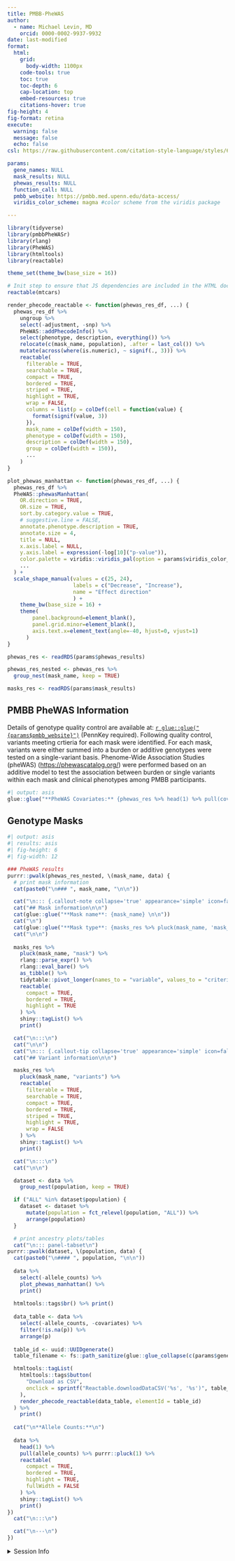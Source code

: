 ```yaml
---
title: PMBB-PheWAS
author: 
  - name: Michael Levin, MD
    orcid: 0000-0002-9937-9932
date: last-modified
format:
  html:
    grid:
      body-width: 1100px
    code-tools: true
    toc: true
    toc-depth: 6
    cap-location: top
    embed-resources: true
    citations-hover: true
fig-height: 4
fig-format: retina
execute:
  warning: false
  message: false
  echo: false
csl: https://raw.githubusercontent.com/citation-style-language/styles/6152ccea8b7d7a472910d36524d1bf3557a83bfc/dependent/nature-genetics.csl

params:
  gene_names: NULL
  mask_results: NULL
  phewas_results: NULL
  function_call: NULL
  pmbb_website: https://pmbb.med.upenn.edu/data-access/
  viridis_color_scheme: magma #color scheme from the viridis package

---
```



```r
library(tidyverse)
library(pmbbPheWASr)
library(rlang)
library(PheWAS)
library(htmltools)
library(reactable)

theme_set(theme_bw(base_size = 16))

```

```r
# Init step to ensure that JS dependencies are included in the HTML doc
reactable(mtcars)
```

```r

render_phecode_reactable <- function(phewas_res_df, ...) {
  phewas_res_df %>%
    ungroup %>%
    select(-adjustment, -snp) %>%
    PheWAS::addPhecodeInfo() %>%
    select(phenotype, description, everything()) %>%
    relocate(c(mask_name, population), .after = last_col()) %>%
    mutate(across(where(is.numeric), ~ signif(., 3))) %>%
    reactable(
      filterable = TRUE,
      searchable = TRUE,
      compact = TRUE, 
      bordered = TRUE, 
      striped = TRUE, 
      highlight = TRUE,
      wrap = FALSE,
      columns = list(p = colDef(cell = function(value) {
        format(signif(value, 3))
      }),
      mask_name = colDef(width = 150),
      phenotype = colDef(width = 150),
      description = colDef(width = 150),
      group = colDef(width = 150)),
      ...
    )
}

plot_phewas_manhattan <- function(phewas_res_df, ...) {
  phewas_res_df %>%
  PheWAS::phewasManhattan(
    OR.direction = TRUE,
    OR.size = TRUE,
    sort.by.category.value = TRUE,
    # suggestive.line = FALSE,
    annotate.phenotype.description = TRUE,
    annotate.size = 4,
    title = NULL,
    x.axis.label = NULL,
    y.axis.label = expression(-log[10]("p-value")),
    color.palette = viridis::viridis_pal(option = params$viridis_color_scheme)(20),
    ...
  ) +
  scale_shape_manual(values = c(25, 24),
                     labels = c("Decrease", "Increase"),
                     name = "Effect direction"
                     ) +
    theme_bw(base_size = 16) +
    theme(
        panel.background=element_blank(),
        panel.grid.minor=element_blank(),
        axis.text.x=element_text(angle=-40, hjust=0, vjust=1)
      )
}

```

```r
phewas_res <- readRDS(params$phewas_results)

phewas_res_nested <- phewas_res %>%
  group_nest(mask_name, keep = TRUE)

masks_res <- readRDS(params$mask_results)
```

<!-- ::: panel-tabset -->

::: {.callout-note icon=false}

## PMBB PheWAS Information
Details of genotype quality control are available at: [`r glue::glue("{params$pmbb_website}")`](`r glue::glue("({params$pmbb_website})")`) (PennKey required). Following quality control, variants meeting crtieria for each mask were identified. For each mask, variants were either summed into a burden or additive genotypes were tested on a single-variant basis. Phenome-Wide Association Studies (pheWAS) ([https://phewascatalog.org/](https://phewascatalog.org/)) were performed based on an additive model to test the association between burden or single variants within each mask and clinical phenotypes among PMBB participants. 

```r
#| output: asis
glue::glue("**PheWAS Covariates:** {phewas_res %>% head(1) %>% pull(covariates) %>% pluck(1) %>% glue::glue_collapse(sep = ', ')}")
```

:::


## Genotype Masks

```r
#| output: asis
#| results: asis
#| fig-height: 6
#| fig-width: 12

### PheWAS results
purrr::pwalk(phewas_res_nested, \(mask_name, data) {
  # print mask information
  cat(paste0("\n### ", mask_name, "\n\n"))

  cat("\n::: {.callout-note collapse='true' appearance='simple' icon=false}\n")
  cat("## Mask information\n\n")
  cat(glue::glue("**Mask name**: {mask_name} \n\n"))
  cat("\n")
  cat(glue::glue("**Mask type**: {masks_res %>% pluck(mask_name, 'mask_type')} \n\n"))
  cat("\n\n")
  
  masks_res %>%
    pluck(mask_name, "mask") %>%
    rlang::parse_expr() %>%
    rlang::eval_bare() %>%
    as_tibble() %>%
    tidytable::pivot_longer(names_to = "variable", values_to = "criteria") %>%
    reactable(
      compact = TRUE,
      bordered = TRUE,
      highlight = TRUE
    ) %>%
    shiny::tagList() %>%
    print()

  cat("\n:::\n")
  cat("\n\n")
  cat("\n::: {.callout-tip collapse='true' appearance='simple' icon=false}\n")
  cat("## Variant information\n\n")

  masks_res %>%
    pluck(mask_name, "variants") %>%
    reactable(
      filterable = TRUE,
      searchable = TRUE,
      compact = TRUE,
      bordered = TRUE,
      striped = TRUE,
      highlight = TRUE,
      wrap = FALSE
    ) %>%
    shiny::tagList() %>%
    print()

  cat("\n:::\n")
  cat("\n\n")

  dataset <- data %>%
    group_nest(population, keep = TRUE)

  if ("ALL" %in% dataset$population) {
    dataset <- dataset %>%
      mutate(population = fct_relevel(population, "ALL")) %>%
      arrange(population)
  }

  # print ancestry plots/tables
  cat("\n::: panel-tabset\n")
purrr::pwalk(dataset, \(population, data) {
  cat(paste0("\n#### ", population, "\n\n"))
  
  data %>%
    select(-allele_counts) %>%
    plot_phewas_manhattan() %>%
    print()
  
  htmltools::tags$br() %>% print()
  
  data_table <- data %>%
    select(-allele_counts, -covariates) %>%
    filter(!is.na(p)) %>%
    arrange(p)
  
  table_id <- uuid::UUIDgenerate() 
  table_filename <- fs::path_sanitize(glue::glue_collapse(c(params$gene_names, mask_name, unique(data_table$population), ".csv"), sep = "_", last = ""))

  htmltools::tagList(
    htmltools::tags$button(
      "Download as CSV",
      onclick = sprintf("Reactable.downloadDataCSV('%s', '%s')", table_id, table_filename)
    ),
    render_phecode_reactable(data_table, elementId = table_id)
  ) %>%
    print()                            
  
  cat("\n**Allele Counts:**\n")
  
  data %>%
    head(1) %>%
    pull(allele_counts) %>% purrr::pluck(1) %>%
    reactable(
      compact = TRUE,
      bordered = TRUE,
      highlight = TRUE,
      fullWidth = FALSE
    ) %>%
    shiny::tagList() %>%
    print()
})
  cat("\n:::\n")

  cat("\n---\n")
})

```

<details><summary>Session Info</summary>

```r
# save the session info as an object
pkg_sesh <- sessioninfo::session_info(pkgs = "attached")

# get the quarto version
quarto_version <- system("quarto --version", intern = TRUE)

# inject the quarto info
pkg_sesh$platform$quarto <- paste(
  system("quarto --version", intern = TRUE), 
  "@", 
  quarto::quarto_path()
  )

pkg_sesh$platform$phewas_results <- params$phewas_results
pkg_sesh$platform$mask_results <- params$mask_results

# print it out
pkg_sesh
```

</details>


